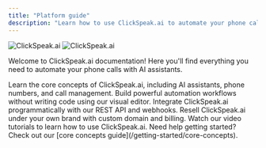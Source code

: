 ```yaml
---
title: "Platform guide"
description: "Learn how to use ClickSpeak.ai to automate your phone calls with AI"
---
```


<img
  className="block dark:hidden"
  src="/resources/ogimage.jpg"
  alt="ClickSpeak.ai"
/>
<img
  className="hidden dark:block"
  src="/resources/ogimage.jpg"
  alt="ClickSpeak.ai"
/>

Welcome to ClickSpeak.ai documentation! Here you'll find everything you need to
automate your phone calls with AI assistants.

<CardGroup cols={2}>
  <Card
    title="Platform Guide"
    icon="book"
    href="/platform-guide/overview"
    color="#06df4b">
    Learn the core concepts of ClickSpeak.ai, including AI assistants, phone
    numbers, and call management.
  </Card>
  <Card
    title="No-Code Automation"
    icon="wand-magic-sparkles"
    href="/automation-platform/introduction"
    color="pink">
    Build powerful automation workflows without writing code using our visual
    editor.
  </Card>
  <Card
    title="API Reference"
    icon="code"
    href="/api-reference/introduction"
    color="blue">
    Integrate ClickSpeak.ai programmatically with our REST API and webhooks.
  </Card>
  <Card
    title="White Label Program"
    icon="tag"
    href="/white-label/overview"
    color="red">
    Resell ClickSpeak.ai under your own brand with custom domain and billing.
  </Card>
  <Card
    title="Video tutorials"
    icon="video"
    href="/automation-platform/tutorials/"
    color="red">
    Watch our video tutorials to learn how to use ClickSpeak.ai.
  </Card>
</CardGroup>

<Note>
  Need help getting started? Check out our [core concepts
  guide](/getting-started/core-concepts).
</Note>

